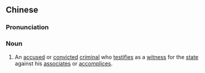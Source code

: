 {{also|污点证人}}
==Chinese==
{{zh-forms|s=污点证人|type=22}}

===Pronunciation===
{{zh-pron
|m=wūdiǎn zhèngrén
|c=wu1 dim2 zing3 jan4
|cat=n
}}

===Noun===
{{zh-noun}}

# {{lb|zh|law}} An [[accused]] or [[convicted]] [[criminal]] who [[testifies]] as a [[witness]] for the [[state]] against his [[associate]]s or [[accomplice]]s.